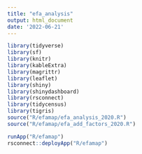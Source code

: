 ```yaml
---
title: "efa_analysis"
output: html_document
date: '2022-06-21'
---
```


```r
library(tidyverse)
library(sf)
library(knitr)
library(kableExtra)
library(magrittr)
library(leaflet)
library(shiny)
library(shinydashboard)
library(rsconnect)
library(tidycensus)
library(tigris)
source("R/efamap/efa_analysis_2020.R")
source("R/efamap/efa_add_factors_2020.R")
```

```r
runApp("R/efamap")
rsconnect::deployApp("R/efamap")
```

